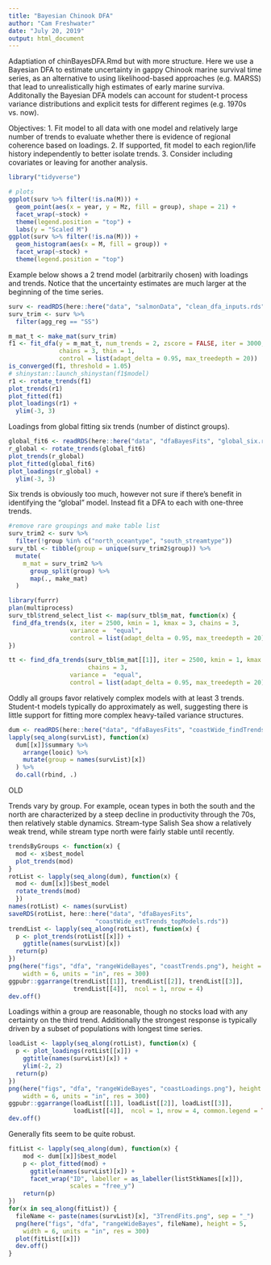 ```yaml
---
title: "Bayesian Chinook DFA"
author: "Cam Freshwater"
date: "July 20, 2019"
output: html_document
---
```


Adaptiation of chinBayesDFA.Rmd but with more structure. Here we use a Bayesian DFA to estimate uncertainty in gappy Chinook marine survival time series, as an alternative to using likelihood-based approaches (e.g. MARSS) that lead to unrealistically high estimates of early marine surviva. Additonally the Bayesian DFA models can account for student-t process variance distributions and explicit tests for different regimes (e.g. 1970s vs. now).

Objectives:
1. Fit model to all data with one model and relatively large number of trends to evaluate whether there is evidence of regional coherence based on loadings.
2. If supported, fit model to each region/life history independently to better isolate trends.
3. Consider including covariates or leaving for another analysis.



```r
library("tidyverse")

# plots 
ggplot(surv %>% filter(!is.na(M))) +
  geom_point(aes(x = year, y = Mz, fill = group), shape = 21) + 
  facet_wrap(~stock) +
  theme(legend.position = "top") +
  labs(y = "Scaled M")
ggplot(surv %>% filter(!is.na(M))) +
  geom_histogram(aes(x = M, fill = group)) + 
  facet_wrap(~stock) +
  theme(legend.position = "top")
```

Example below shows a 2 trend model (arbitrarily chosen) with loadings and trends. Notice that the uncertainty estimates are much larger at the beginning of the time series.

```r
surv <- readRDS(here::here("data", "salmonData", "clean_dfa_inputs.rds"))
surv_trim <- surv %>%
  filter(agg_reg == "SS")

m_mat_t <- make_mat(surv_trim)
f1 <- fit_dfa(y = m_mat_t, num_trends = 2, zscore = FALSE, iter = 3000, 
              chains = 3, thin = 1, 
              control = list(adapt_delta = 0.95, max_treedepth = 20))
is_converged(f1, threshold = 1.05)
# shinystan::launch_shinystan(f1$model)
r1 <- rotate_trends(f1)
plot_trends(r1)
plot_fitted(f1)
plot_loadings(r1) +
  ylim(-3, 3)
```

Loadings from global fitting six trends (number of distinct groups). 

```r
global_fit6 <- readRDS(here::here("data", "dfaBayesFits", "global_six.rds"))
r_global <- rotate_trends(global_fit6)
plot_trends(r_global)
plot_fitted(global_fit6)
plot_loadings(r_global) +
  ylim(-3, 3)
```

Six trends is obviously too much, however not sure if there's benefit in identifying the "global" model. Instead fit a DFA to each with one-three trends.


```r
#remove rare groupings and make table list
surv_trim2 <- surv %>%
  filter(!group %in% c("north_oceantype", "south_streamtype")) 
surv_tbl <- tibble(group = unique(surv_trim2$group)) %>% 
  mutate(
    m_mat = surv_trim2 %>% 
      group_split(group) %>% 
      map(., make_mat)
  )

library(furrr)
plan(multiprocess)
surv_tbl$trend_select_list <- map(surv_tbl$m_mat, function(x) {
 find_dfa_trends(x, iter = 2500, kmin = 1, kmax = 3, chains = 3,
                 variance =  "equal",
                 control = list(adapt_delta = 0.95, max_treedepth = 20))
})

tt <- find_dfa_trends(surv_tbl$m_mat[[1]], iter = 2500, kmin = 1, kmax = 2, 
                      chains = 3,
                 variance =  "equal",
                 control = list(adapt_delta = 0.95, max_treedepth = 20))

```

Oddly all groups favor relatively complex models with at least 3 trends. Student-t models typically do approximately as well, suggesting there is little support for fitting more complex heavy-tailed variance structures. 

```r
dum <- readRDS(here::here("data", "dfaBayesFits", "coastWide_findTrends.rds"))
lapply(seq_along(survList), function(x) 
  dum[[x]]$summary %>% 
    arrange(looic) %>% 
    mutate(group = names(survList)[x])
  ) %>% 
  do.call(rbind, .)
```



OLD





Trends vary by group. For example, ocean types in both the south and the north are characterized by a steep decline in productivity through the 70s, then relatively stable dynamics. Stream-type Salish Sea show a relatively weak trend, while stream type north were fairly stable until recently. 

```r
trendsByGroups <- function(x) {
  mod <- x$best_model
  plot_trends(mod)
}
rotList <- lapply(seq_along(dum), function(x) {
  mod <- dum[[x]]$best_model
  rotate_trends(mod)
  })
names(rotList) <- names(survList)
saveRDS(rotList, here::here("data", "dfaBayesFits",
                        "coastWide_estTrends_topModels.rds"))
trendList <- lapply(seq_along(rotList), function(x) {
  p <- plot_trends(rotList[[x]]) +
    ggtitle(names(survList)[x])
  return(p)
})
png(here("figs", "dfa", "rangeWideBayes", "coastTrends.png"), height = 8, 
    width = 6, units = "in", res = 300)
ggpubr::ggarrange(trendList[[1]], trendList[[2]], trendList[[3]], 
                  trendList[[4]],  ncol = 1, nrow = 4)
dev.off()
```

Loadings within a group are reasonable, though no stocks load with any certainty on the third trend. Additionally the strongest response is typically driven by a subset of populations with longest time series.

```r
loadList <- lapply(seq_along(rotList), function(x) {
  p <- plot_loadings(rotList[[x]]) +
    ggtitle(names(survList)[x]) +
    ylim(-2, 2)
  return(p)
})
png(here("figs", "dfa", "rangeWideBayes", "coastLoadings.png"), height = 9, 
    width = 6, units = "in", res = 300)
ggpubr::ggarrange(loadList[[1]], loadList[[2]], loadList[[3]], 
                  loadList[[4]],  ncol = 1, nrow = 4, common.legend = TRUE)
dev.off()
```

Generally fits seem to be quite robust.

```r
fitList <- lapply(seq_along(dum), function(x) {
    mod <- dum[[x]]$best_model
    p <- plot_fitted(mod) +
      ggtitle(names(survList)[x]) +
      facet_wrap("ID", labeller = as_labeller(listStkNames[[x]]), 
                 scales = "free_y")
    return(p)
})
for(x in seq_along(fitList)) {
  fileName <- paste(names(survList)[x], "3TrendFits.png", sep = "_")
  png(here("figs", "dfa", "rangeWideBayes", fileName), height = 5, 
    width = 6, units = "in", res = 300)
  plot(fitList[[x]])
  dev.off()
}
```